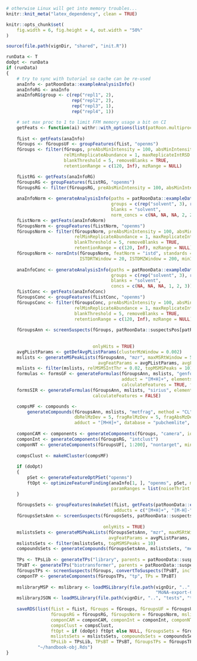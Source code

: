 ```r

# otherwise Linux will get into memory troubles...
knitr::knit_meta("latex_dependency", clean = TRUE)

knitr::opts_chunk$set(
    fig.width = 6, fig.height = 4, out.width = "50%"
)

source(file.path(vignDir, "shared", "init.R"))

runData <- T
doOpt <- runData
if (runData)
{
    # try to sync with tutorial so cache can be re-used
    anaInfo <- patRoonData::exampleAnalysisInfo()
    anaInfoRG <- anaInfo
    anaInfoRG$group <- c(rep("repl1", 2),
                         rep("repl2", 2),
                         rep("repl3", 1),
                         rep("repl4", 1))

    # set max proc to 1 to limit FFM memory usage a bit on CI
    getFeats <- function(ai) withr::with_options(list(patRoon.multiproc.max = 1), findFeatures(ai, "openms", noiseThrInt = 2E4))
    
    fList <- getFeats(anaInfo)
    fGroups <- fGroupsUF <- groupFeatures(fList, "openms")
    fGroups <- filter(fGroups, preAbsMinIntensity = 100, absMinIntensity = 10000,
                      relMinReplicateAbundance = 1, maxReplicateIntRSD = 0.75,
                      blankThreshold = 5, removeBlanks = TRUE,
                      retentionRange = c(120, Inf), mzRange = NULL)

    fListRG <- getFeats(anaInfoRG)
    fGroupsRG <- groupFeatures(fListRG, "openms")
    fGroupsRG <- filter(fGroupsRG, preAbsMinIntensity = 100, absMinIntensity = 10000)
    
    anaInfoNorm <- generateAnalysisInfo(paths = patRoonData::exampleDataPath(),
                                        groups = c(rep("solvent", 3), rep("standard", 3)),
                                        blanks = "solvent",
                                        norm_concs = c(NA, NA, NA, 2, 2, 1))
    fListNorm <- getFeats(anaInfoNorm)
    fGroupsNorm <- groupFeatures(fListNorm, "openms")
    fGroupsNorm <- filter(fGroupsNorm, preAbsMinIntensity = 100, absMinIntensity = 10000,
                          relMinReplicateAbundance = 1, maxReplicateIntRSD = 0.75,
                          blankThreshold = 5, removeBlanks = TRUE,
                          retentionRange = c(120, Inf), mzRange = NULL)
    fGroupsNorm <- normInts(fGroupsNorm, featNorm = "istd", standards = patRoonData::ISTDListPos, adduct = "[M+H]+",
                            ISTDRTWindow = 20, ISTDMZWindow = 200, minISTDs = 2)
                                        
    anaInfoConc <- generateAnalysisInfo(paths = patRoonData::exampleDataPath(),
                                        groups = c(rep("solvent", 3), rep("standard", 3)),
                                        blanks = "solvent",
                                        concs = c(NA, NA, NA, 1, 2, 3))
    fListConc <- getFeats(anaInfoConc)
    fGroupsConc <- groupFeatures(fListConc, "openms")
    fGroupsConc <- filter(fGroupsConc, preAbsMinIntensity = 100, absMinIntensity = 10000,
                          relMinReplicateAbundance = 1, maxReplicateIntRSD = 0.75,
                          blankThreshold = 5, removeBlanks = TRUE,
                          retentionRange = c(120, Inf), mzRange = NULL)
    
    fGroupsAnn <- screenSuspects(fGroups, patRoonData::suspectsPos[patRoonData::suspectsPos$name %in%
                                                                       c("1H-benzotriazole", "N-Phenyl urea",
                                                                         "2-Hydroxyquinoline", "DEET"), ],
                                 onlyHits = TRUE)
    avgPListParams <- getDefAvgPListParams(clusterMzWindow = 0.002)
    mslists <- generateMSPeakLists(fGroupsAnn, "mzr", maxMSRtWindow = 5, precursorMzWindow = 4,
                                   avgFeatParams = avgPListParams, avgFGroupParams = avgPListParams)
    mslists <- filter(mslists, relMSMSIntThr = 0.02, topMSMSPeaks = 10)
    formulas <- formsGF <- generateFormulas(fGroupsAnn, mslists, "genform", relMzDev = 5,
                                            adduct = "[M+H]+", elements = "CHNOPSCl",
                                            calculateFeatures = TRUE, featThresholdAnn = 0.75)
    formsSIR <- generateFormulas(fGroupsAnn, mslists, "sirius", elements = "CHNOPSCl", adduct = "[M+H]+",
                                 calculateFeatures = FALSE)

    compsMF <- compounds <-
        generateCompounds(fGroupsAnn, mslists, "metfrag", method = "CL",
                          dbRelMzDev = 5, fragRelMzDev = 5, fragAbsMzDev = 0.002,
                          adduct = "[M+H]+", database = "pubchemlite", maxCandidatesToStop = 5000)
    
    componCAM <- components <- generateComponents(fGroups, "camera", ionization = "positive")
    componInt <- generateComponents(fGroupsRG, "intclust")
    componNT <- generateComponents(fGroupsUF[, 1:200], "nontarget", minlength = 3, ionization = "positive")
    
    compsClust <- makeHCluster(compsMF)
    
    if (doOpt)
    {
        pSet <- generateFeatureOptPSet("openms")
        ftOpt <- optimizeFeatureFinding(anaInfo[1, ], "openms", pSet, maxIterations = 2,
                                        paramRanges = list(noiseThrInt = c(1500, Inf)))
    }
    
    fGroupsSets <- groupFeatures(makeSet(fList, getFeats(patRoonData::exampleAnalysisInfo("negative")),
                                         adducts = c("[M+H]+", "[M-H]-")), "openms")
    fGroupsSetsAnn <- screenSuspects(fGroupsSets, patRoonData::suspectsPos[patRoonData::suspectsPos$name
                                                                           == "Monuron", -2],
                                     onlyHits = TRUE)
    mslistsSets <- generateMSPeakLists(fGroupsSetsAnn, "mzr", maxMSRtWindow = 5, precursorMzWindow = 4,
                                       avgFeatParams = avgPListParams, avgFGroupParams = avgPListParams)
    mslistsSets <- filter(mslistsSets, topMSMSPeaks = 10)
    compoundsSets <- generateCompounds(fGroupsSetsAnn, mslistsSets, "metfrag", database = "pubchemlite")
    
    TPs <- TPsLib <- generateTPs("library", parents = patRoonData::suspectsPos)
    TPsBT <- generateTPs("biotransformer", parents = patRoonData::suspectsPos)
    fGroupsTPs <- screenSuspects(fGroups, convertToSuspects(TPsBT, includeParents = TRUE), adduct = "[M+H]+", onlyHits = TRUE)
    componTP <- generateComponents(fGroupsTPs, "tp", TPs = TPsBT)
    
    mslibraryMSP <- mslibrary <- loadMSLibrary(file.path(vignDir, "..", "tests", "testthat", "test_data",
                                                         "MoNA-export-CASMI_2012.msp"), "msp")
    mslibraryJSON <- loadMSLibrary(file.path(vignDir, "..", "tests", "testthat", "test_data", "MoNA-export-CASMI_2016.json"), "json")
    
    saveRDS(list(fList = fList, fGroups = fGroups, fGroupsUF = fGroupsUF, fListRG = fListRG,
                 fGroupsRG = fGroupsRG, fGroupsNorm = fGroupsNorm, mslists = mslists, formulas = formulas, compsMF = compsMF,
                 componCAM = componCAM, componInt = componInt, componNT = componNT,
                 compsClust = compsClust,
                 ftOpt = if (doOpt) ftOpt else NULL, fGroupsSets = fGroupsSets, fGroupsSetsAnn = fGroupsSetsAnn,
                 mslistsSets = mslistsSets, compoundsSets = compoundsSets,
                 TPsLib = TPsLib, TPsBT = TPsBT, fGroupsTPs = fGroupsTPs, componTP = componTP),
            "~/handbook-obj.Rds")
}
```

```css
```
